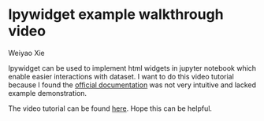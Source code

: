 # Ipywidget example walkthrough video

Weiyao Xie

Ipywidget can be used to implement html widgets in jupyter notebook which enable easier interactions with dataset. I want to do this video tutorial because I found the [official documentation](https://ipywidgets.readthedocs.io/en/latest/) was not very intuitive and lacked example demonstration.

The video tutorial can be found [here](https://youtu.be/WI2WMYJBHOU). Hope this can be helpful.
